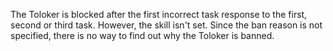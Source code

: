 <Image width="700px" withBackground imageId="40764253e303b32eb24c29d15ac41564" alt="" />

<Image width="700px" withBackground imageId="ce53b50de86996bfe5ce9732f8724ffb" alt="" />

The Toloker is blocked after the first incorrect task response to the first, second or third task. However, the skill isn't set. Since the ban reason is not specified, there is no way to find out why the Toloker is banned.